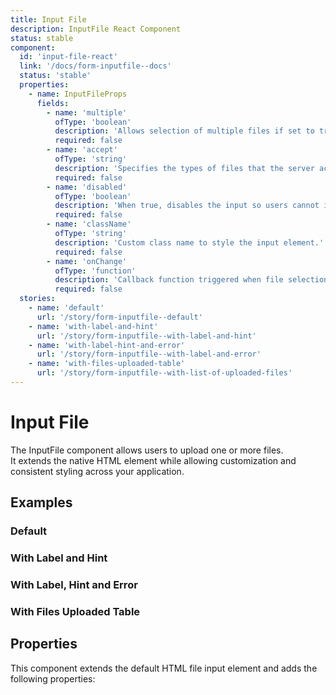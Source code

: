 ```yaml
---
title: Input File
description: InputFile React Component
status: stable
component:
  id: 'input-file-react'
  link: '/docs/form-inputfile--docs'
  status: 'stable'
  properties:
    - name: InputFileProps
      fields:
        - name: 'multiple'
          ofType: 'boolean'
          description: 'Allows selection of multiple files if set to true.'
          required: false
        - name: 'accept'
          ofType: 'string'
          description: 'Specifies the types of files that the server accepts (e.g., .jpg, .pdf, image/*).'
          required: false
        - name: 'disabled'
          ofType: 'boolean'
          description: 'When true, disables the input so users cannot interact with it.'
          required: false
        - name: 'className'
          ofType: 'string'
          description: 'Custom class name to style the input element.'
          required: false
        - name: 'onChange'
          ofType: 'function'
          description: 'Callback function triggered when file selection changes.'
          required: false
  stories:
    - name: 'default'
      url: '/story/form-inputfile--default'
    - name: 'with-label-and-hint'
      url: '/story/form-inputfile--with-label-and-hint'
    - name: 'with-label-hint-and-error'
      url: '/story/form-inputfile--with-label-and-error'
    - name: 'with-files-uploaded-table'
      url: '/story/form-inputfile--with-list-of-uploaded-files'
---
```


# Input File

The InputFile component allows users to upload one or more files.  
It extends the native HTML element while allowing customization and consistent styling across your application.

<Section current="react">

<ComponentPreview>
  <InputFile />
</ComponentPreview>

## Examples

### Default

<StorybookFrame
  className="h-max"
  componentId="input-file-react"
  story="default"
/>

### With Label and Hint

<StorybookFrame
  className="h-max"
  componentId="input-file-react"
  story="with-label-and-hint"
/>

### With Label, Hint and Error

<StorybookFrame
  className="h-max"
  componentId="input-file-react"
  story="with-label-hint-and-error"
/>

### With Files Uploaded Table

<StorybookFrame
  className="h-86"
  componentId="input-file-react"
  story="with-files-uploaded-table"
/>

## Properties

This component extends the default HTML file input element and adds the following properties:

<ComponentPropertiesTable componentId="input-file-react" />

</Section>
